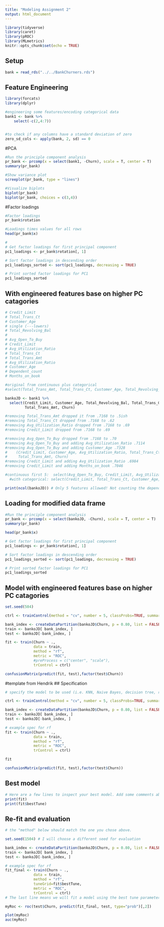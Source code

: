 ```yaml
---
title: "Modeling Assignment 2"
output: html_document
---
```


```r
library(tidyverse)
library(caret)
library(pROC)
library(MLmetrics)
knitr::opts_chunk$set(echo = TRUE)
```

## Setup

```r
bank = read_rds("../../BankChurners.rds") 
```


## Feature Engineering

```r
library(forcats)
library(dplyr)

#engineering some features/encoding categorical data
bank1 <- bank %>%
    select(-c(2,4:7))


#to check if any columns have a standard deviation of zero
zero_sd_cols <- apply(bank, 2, sd) == 0

```

#PCA
```r

#Run the principle component analysis
pr_bank <- prcomp(x = select(bank1, -Churn), scale = T, center = T)
summary(pr_bank)

#Show variance plot
screeplot(pr_bank, type = "lines")

#Visualize biplots
biplot(pr_bank)
biplot(pr_bank, choices = c(3,4))

```


#Factor loadings
```r

#Factor loadings
pr_bank$rotation

#Loadings times values for all rows
head(pr_bank$x)

#
# Get factor loadings for first principal component
pc1_loadings <- pr_bank$rotation[, 1]

# Sort factor loadings in descending order
pc1_loadings_sorted <- sort(pc1_loadings, decreasing = TRUE)

# Print sorted factor loadings for PC1
pc1_loadings_sorted

```


## With engineered features base on higher PC catagories
```r
# Credit_Limit
# Total_Trans_Ct
# Customer_Age
# single (---lowers)
# Total_Revolving_Bal
# 
# Avg_Open_To_Buy
# Credit_Limit
# Avg_Utilization_Ratio
# Total_Trans_Ct
# Total_Trans_Amt
# Avg_Utilization_Ratio
# Customer_Age
# Dependent_count
# Months_on_book

#original from continuous plus categorical 
#select(Total_Trans_Amt, Total_Trans_Ct, Customer_Age, Total_Revolving_Bal, Churn)

bankoJD <- bank1 %>% 
  select(Credit_Limit, Customer_Age, Total_Revolving_Bal, Total_Trans_Ct,
         Total_Trans_Amt, Churn)

#removing Total_Trans_Amt dropped it from .7168 to .5ish
#removing Total_Trans_Ct dropped from .7168 to .62
#removing Avg_Utilization_Ratio dropped from .7168 to .69
#removing Credit_Limit dropped from .7168 to .69

#removing Avg_Open_To_Buy dropped from .7168 to .70
#removing Avg_Open_To_Buy and adding Avg_Utilization_Ratio .7114
#removing Avg_Open_To_Buy and adding Customer_Age .7328
#    (Credit_Limit, Customer_Age, Avg_Utilization_Ratio, Total_Trans_Ct,
#     Total_Trans_Amt, Churn)
#removing Credit_Limit and adding Avg_Utilization_Ratio .6984
#removing Credit_Limit and adding Months_on_book .7046

#continuous first 5:  select(Avg_Open_To_Buy, Credit_Limit, Avg_Utilization_Ratio, Total_Trans_Ct, Total_Trans_Amt, Churn)
  #with categorical: select(Credit_Limit, Total_Trans_Ct, Customer_Age, Total_Revolving_Bal, Churn)

print(ncol(bankoJD)) # Only 5 features allowed! Not counting the dependent variable.

```


## Loading for modified data frame
```r
#Run the principle component analysis
pr_bank <- prcomp(x = select(bankoJD, -Churn), scale = T, center = T)
summary(pr_bank)

head(pr_bank$x)

# Get factor loadings for first principal component
pc1_loadings <- pr_bank$rotation[, 1]

# Sort factor loadings in descending order
pc1_loadings_sorted <- sort(pc1_loadings, decreasing = TRUE)

# Print sorted factor loadings for PC1
pc1_loadings_sorted

```


## Model with engineered features base on higher PC catagories
```r
set.seed(504) 

ctrl <- trainControl(method = "cv", number = 5, classProbs=TRUE, summaryFunction = twoClassSummary)

bank_index <- createDataPartition(bankoJD$Churn, p = 0.80, list = FALSE)
train <- bankoJD[ bank_index, ]
test <- bankoJD[-bank_index, ]

fit <- train(Churn ~ .,
             data = train,
             method = "rf",
             metric = "ROC",
             #preProcess = c("center", "scale"),
             trControl = ctrl)

confusionMatrix(predict(fit, test),factor(test$Churn))

```






#template from Hendrik
## Specification

```r
# specify the model to be used (i.e. KNN, Naive Bayes, decision tree, random forest, bagged trees) and the tuning parameters used

ctrl <- trainControl(method = "cv", number = 5, classProbs=TRUE, summaryFunction = twoClassSummary)

bank_index <- createDataPartition(bankoJD$Churn, p = 0.80, list = FALSE)
train <- bankoJD[ bank_index, ]
test <- bankoJD[-bank_index, ]

# example spec for rf
fit <- train(Churn ~ .,
             data = train, 
             method = "rf",
             metric = "ROC",
             trControl = ctrl)

fit

confusionMatrix(predict(fit, test),factor(test$Churn))

```


## Best model

```r
# Here are a few lines to inspect your best model. Add some comments about optimal hyperparameters.
print(fit)
print(fit$bestTune)
```


## Re-fit and evaluation

```r
# the "method" below should match the one you chose above. 

set.seed(1504) # I will choose a different seed for evaluation

bank_index <- createDataPartition(bankoJD$Churn, p = 0.80, list = FALSE)
train <- bankoJD[ bank_index, ]
test <- bankoJD[-bank_index, ]

# example spec for rf
fit_final <- train(Churn ~ .,
             data = train, 
             method = "rf",
             tuneGrid=fit$bestTune,
             metric = "ROC",
             trControl = ctrl) 
# The last line means we will fit a model using the best tune parameters your CV found above.

myRoc <- roc(test$Churn, predict(fit_final, test, type="prob")[,2])

plot(myRoc)
auc(myRoc)
```

